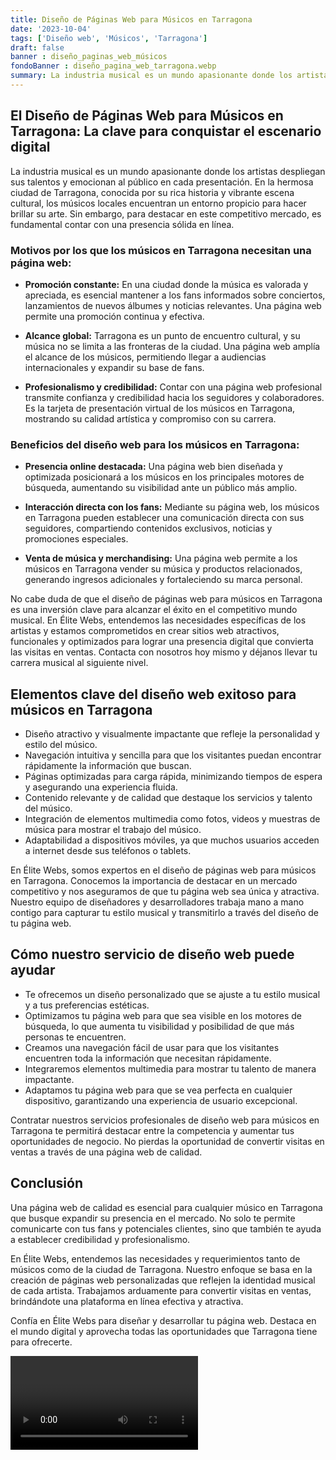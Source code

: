 ```yaml
---
title: Diseño de Páginas Web para Músicos en Tarragona
date: '2023-10-04'
tags: ['Diseño web', 'Músicos', 'Tarragona']
draft: false
banner : diseño_paginas_web_músicos
fondoBanner : diseño_pagina_web_tarragona.webp
summary: La industria musical es un mundo apasionante donde los artistas despliegan sus talentos y emocionan al público en cada presentación. En la hermosa ciudad de Tarragona, conocida por su rica historia y vibrante escena cultural, los músicos locales encuentran un entorno propicio para hacer brillar su arte. Sin embargo, para destacar en este competitivo mercado, es fundamental contar con una presencia sólida en línea.
---
```


## El Diseño de Páginas Web para Músicos en Tarragona: La clave para conquistar el escenario digital

La industria musical es un mundo apasionante donde los artistas despliegan sus talentos y emocionan al público en cada presentación. En la hermosa ciudad de Tarragona, conocida por su rica historia y vibrante escena cultural, los músicos locales encuentran un entorno propicio para hacer brillar su arte. Sin embargo, para destacar en este competitivo mercado, es fundamental contar con una presencia sólida en línea.

### Motivos por los que los músicos en Tarragona necesitan una página web:

- **Promoción constante:** En una ciudad donde la música es valorada y apreciada, es esencial mantener a los fans informados sobre conciertos, lanzamientos de nuevos álbumes y noticias relevantes. Una página web permite una promoción continua y efectiva.

- **Alcance global:** Tarragona es un punto de encuentro cultural, y su música no se limita a las fronteras de la ciudad. Una página web amplía el alcance de los músicos, permitiendo llegar a audiencias internacionales y expandir su base de fans.

- **Profesionalismo y credibilidad:** Contar con una página web profesional transmite confianza y credibilidad hacia los seguidores y colaboradores. Es la tarjeta de presentación virtual de los músicos en Tarragona, mostrando su calidad artística y compromiso con su carrera.

### Beneficios del diseño web para los músicos en Tarragona:

- **Presencia online destacada:** Una página web bien diseñada y optimizada posicionará a los músicos en los principales motores de búsqueda, aumentando su visibilidad ante un público más amplio.

- **Interacción directa con los fans:** Mediante su página web, los músicos en Tarragona pueden establecer una comunicación directa con sus seguidores, compartiendo contenidos exclusivos, noticias y promociones especiales.

- **Venta de música y merchandising:** Una página web permite a los músicos en Tarragona vender su música y productos relacionados, generando ingresos adicionales y fortaleciendo su marca personal.

No cabe duda de que el diseño de páginas web para músicos en Tarragona es una inversión clave para alcanzar el éxito en el competitivo mundo musical. En Élite Webs, entendemos las necesidades específicas de los artistas y estamos comprometidos en crear sitios web atractivos, funcionales y optimizados para lograr una presencia digital que convierta las visitas en ventas. Contacta con nosotros hoy mismo y déjanos llevar tu carrera musical al siguiente nivel.

<GifSeo />

<Cta />

## Elementos clave del diseño web exitoso para músicos en Tarragona

- Diseño atractivo y visualmente impactante que refleje la personalidad y estilo del músico.
- Navegación intuitiva y sencilla para que los visitantes puedan encontrar rápidamente la información que buscan.
- Páginas optimizadas para carga rápida, minimizando tiempos de espera y asegurando una experiencia fluida.
- Contenido relevante y de calidad que destaque los servicios y talento del músico.
- Integración de elementos multimedia como fotos, videos y muestras de música para mostrar el trabajo del músico.
- Adaptabilidad a dispositivos móviles, ya que muchos usuarios acceden a internet desde sus teléfonos o tablets.

En Élite Webs, somos expertos en el diseño de páginas web para músicos en Tarragona. Conocemos la importancia de destacar en un mercado competitivo y nos aseguramos de que tu página web sea única y atractiva. Nuestro equipo de diseñadores y desarrolladores trabaja mano a mano contigo para capturar tu estilo musical y transmitirlo a través del diseño de tu página web.

## Cómo nuestro servicio de diseño web puede ayudar

- Te ofrecemos un diseño personalizado que se ajuste a tu estilo musical y a tus preferencias estéticas.
- Optimizamos tu página web para que sea visible en los motores de búsqueda, lo que aumenta tu visibilidad y posibilidad de que más personas te encuentren.
- Creamos una navegación fácil de usar para que los visitantes encuentren toda la información que necesitan rápidamente.
- Integraremos elementos multimedia para mostrar tu talento de manera impactante.
- Adaptamos tu página web para que se vea perfecta en cualquier dispositivo, garantizando una experiencia de usuario excepcional.

Contratar nuestros servicios profesionales de diseño web para músicos en Tarragona te permitirá destacar entre la competencia y aumentar tus oportunidades de negocio. No pierdas la oportunidad de convertir visitas en ventas a través de una página web de calidad.

## Conclusión

Una página web de calidad es esencial para cualquier músico en Tarragona que busque expandir su presencia en el mercado. No solo te permite comunicarte con tus fans y potenciales clientes, sino que también te ayuda a establecer credibilidad y profesionalismo.

En Élite Webs, entendemos las necesidades y requerimientos tanto de músicos como de la ciudad de Tarragona. Nuestro enfoque se basa en la creación de páginas web personalizadas que reflejen la identidad musical de cada artista. Trabajamos arduamente para convertir visitas en ventas, brindándote una plataforma en línea efectiva y atractiva.

Confía en Élite Webs para diseñar y desarrollar tu página web. Destaca en el mundo digital y aprovecha todas las oportunidades que Tarragona tiene para ofrecerte.

<Video />

<CtaBot job='Músicos' city='Tarragona'/>

<Gmaps query='Tarragona+españa+maps' />